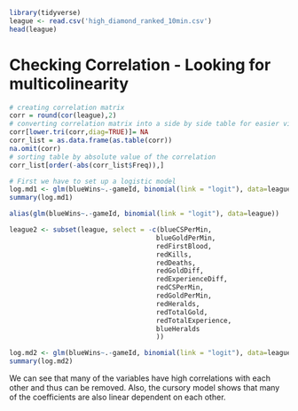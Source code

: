 ```{r}
library(tidyverse)
league <- read.csv('high_diamond_ranked_10min.csv')
head(league)
```
# Checking Correlation - Looking for multicolinearity
```{r}
# creating correlation matrix
corr = round(cor(league),2)
# converting correlation matrix into a side by side table for easier visualizing and sorting
corr[lower.tri(corr,diag=TRUE)]= NA
corr_list = as.data.frame(as.table(corr))
na.omit(corr)
# sorting table by absolute value of the correlation
corr_list[order(-abs(corr_list$Freq)),]
```
```{r}
# First we have to set up a logistic model
log.md1 <- glm(blueWins~.-gameId, binomial(link = "logit"), data=league)
summary(log.md1)
```
```{r}
alias(glm(blueWins~.-gameId, binomial(link = "logit"), data=league))
```
```{r}
league2 <- subset(league, select = -c(blueCSPerMin, 
                                     blueGoldPerMin, 
                                     redFirstBlood, 
                                     redKills, 
                                     redDeaths, 
                                     redGoldDiff, 
                                     redExperienceDiff, 
                                     redCSPerMin, 
                                     redGoldPerMin,
                                     redHeralds,
                                     redTotalGold,
                                     redTotalExperience,
                                     blueHeralds
                                     ))
```

```{r}
log.md2 <- glm(blueWins~.-gameId, binomial(link = "logit"), data=league2)
summary(log.md2)
```
We can see that many of the variables have high correlations with each other and thus can be removed. Also, the cursory model shows that many of the coefficients are also linear dependent on each other.
```{r}

```







